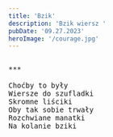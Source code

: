 ```yaml
---
title: 'Bzik'
description: 'Bzik wiersz '
pubDate: '09.27.2023'
heroImage: '/courage.jpg'
---
```

<pre>

***

Choćby to były
Wiersze do szufladki
Skromne liściki
Oby tak sobie trwały
Rozchwiane manatki
Na kolanie bziki

</pre>

